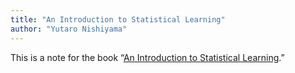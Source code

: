 ```yaml
---
title: "An Introduction to Statistical Learning"
author: "Yutaro Nishiyama"
---
```


This is a note for the book "[An Introduction to Statistical Learning](https://www.statlearning.com/)."
